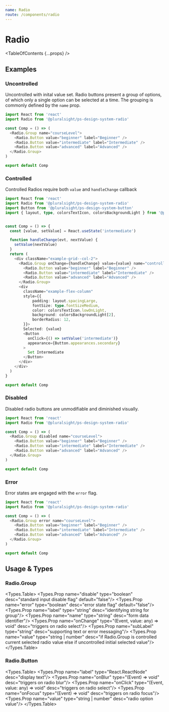 ```yaml
---
name: Radio
route: /components/radio
---
```


# Radio

<TableOfContents {...props} />

## Examples

### Uncontrolled

Uncontrolled with inital value set. Radio buttons present a group of options, of which only a single option can be selected at a time. The grouping is commonly defined by the `name` prop.

```typescript
import React from 'react'
import Radio from '@pluralsight/ps-design-system-radio'

const Comp = () => (
  <Radio.Group name="courseLevel">
    <Radio.Button value="beginner" label="Beginner" />
    <Radio.Button value="intermediate" label="Intermediate" />
    <Radio.Button value="advanced" label="Advanced" />
  </Radio.Group>
)

export default Comp

```

### Controlled

Controlled Radios require both `value` and `handleChange` callback

```typescript
import React from 'react'
import Radio from '@pluralsight/ps-design-system-radio'
import Button from '@pluralsight/ps-design-system-button'
import { layout, type, colorsTextIcon, colorsBackgroundLight } from '@pluralsight/ps-design-system-core'


const Comp = () => {
  const [value, setValue] = React.useState('intermediate')

  function handleChange(evt, nextValue) {
    setValue(nextValue)
  }
  return (
    <div className="example-grid--col-2">
      <Radio.Group onChange={handleChange} value={value} name="controlled">
        <Radio.Button value="beginner" label="Beginner" />
        <Radio.Button value="intermediate" label="Intermediate" />
        <Radio.Button value="advanced" label="Advanced" />
      </Radio.Group>
      <div 
        className="example-flex-column"
        style={{
            padding: layout.spacingLarge,
            fontSize: type.fontSizeMedium,
            color: colorsTextIcon.lowOnLight,
            background: colorsBackgroundLight[2],
            borderRadius: 12,
        }}>
        Selected: {value}
        <Button
          onClick={() => setValue('intermediate')}
          appearance={Button.appearances.secondary}
        >
          Set Intermediate
        </Button>
      </div>
    </div>
  )
}

export default Comp

```

### Disabled

Disabled radio buttons are unmodifiable and diminished visually.

```typescript
import React from 'react'
import Radio from '@pluralsight/ps-design-system-radio'

const Comp = () => (
  <Radio.Group disabled name="courseLevel">
    <Radio.Button value="beginner" label="Beginner" />
    <Radio.Button value="intermediate" label="Intermediate" />
    <Radio.Button value="advanced" label="Advanced" />
  </Radio.Group>
)

export default Comp

```

### Error

Error states are engaged with the ```error``` flag.
```typescript
import React from 'react'
import Radio from '@pluralsight/ps-design-system-radio'

const Comp = () => (
  <Radio.Group error name="courseLevel">
    <Radio.Button value="beginner" label="Beginner" />
    <Radio.Button value="intermediate" label="Intermediate" />
    <Radio.Button value="advanced" label="Advanced" />
  </Radio.Group>
)

export default Comp

```

## Usage & Types

<Usage install="npm install @pluralsight/ps-design-system-radio"
  import="import Radio from '@pluralsight/ps-design-system-radio'"
  packageName="radio"
  />

### Radio.Group

<Types.Table>
  <Types.Prop name="disable" type="boolean" desc="standard input disable flag" default="false"/>
  <Types.Prop name="error" type="boolean" desc="error state flag" default="false"/>
  <Types.Prop name="label" type="string" desc="identifying string for group"/>
  <Types.Prop name="name" type="string" desc="form data identifier"/>
  <Types.Prop name="onChange" type="(Event, value: any) => void" desc="triggers on radio select"/>
  <Types.Prop name="subLabel" type="string" desc="supporting text or error messaging"/>
  <Types.Prop name="value" type="string | number" desc="if Radio.Group is controlled current selected radio value else if uncontrolled initial selected value"/>
</Types.Table>

### Radio.Button

<Types.Table>
  <Types.Prop name="label" type="React.ReactNode" desc="display text"/>
  <Types.Prop name="onBlur" type="(Event) => void" desc="triggers on radio blur"/>
  <Types.Prop name="onClick" type="(Event, value: any) => void" desc="triggers on radio select"/>
  <Types.Prop name="onFocus" type="(Event) => void" desc="triggers on radio focus"/>
  <Types.Prop name="value" type="string | number" desc="radio option value"/>
</Types.Table>
